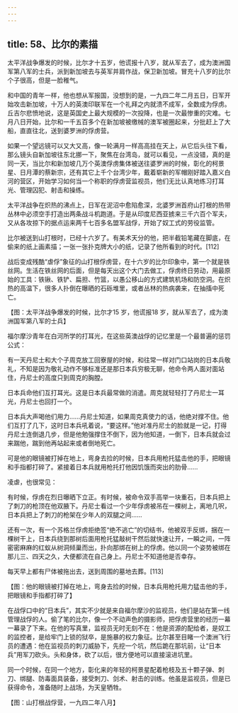 ```yaml
---
---
---
```

title: 58、比尔的素描
---




太平洋战争爆发的时候，比尔才十五岁，他谎报十八岁，就从军去了，成为澳洲国军第八军的士兵，派到新加坡去与英军并肩作战，保卫新加坡。冒充十八岁的比尔个子很高，但是一脸稚气。

和中国的青年一样，他也想从军报国，没想到的是，一九四二年二月五日，日军开始攻击新加坡，十万人的英澳印联军在一个礼拜之内就溃不成军，全数成为俘虏。丘吉尔悲愤地说，这是英国史上最大规模的一次投降，也是一次最惨重的灾难。七月八日开始，比尔和一千五百多个在新加坡被缴械的澳军被圈起来，分批赶上了大船，直直往北，送到婆罗洲的俘虏营。

如果一个望远镜可以又大又高，像一轮满月一样高高挂在天上，从它后头往下看，那么镜头自新加坡往东北挪一下，聚焦在台湾岛，就可以看见，一点没错，真的是同一天，当比尔和新加坡几万个英澳俘虏集体被送往婆罗洲的时候，彰化的柯景星、日月潭的蔡新宗，还有其它上千个台湾少年，戴着崭新的军帽刚好踏入嘉义白河的营区，开始学习如何当一个称职的俘虏营监视员，他们无比认真地练习打耳光、管理囚犯、射击和操练。

太平洋战争在炽热的沸点上，日军在泥沼中愈陷愈深，北婆罗洲首府山打根的热带丛林中必须空手打造出两条战斗机跑道。于是从印度尼西亚掳来三千六百个军夫，又从各攻掠下的据点运来两千七百多名盟军战俘，开始了奴工式的劳役监管。

比尔被送到山打根时，已经十六岁了。有美术天分的他，把半截铅笔藏在脚底，在偷来的纸上画素描；一张一张扑克牌大小的纸，记录了他所看到的时代。[112]

战后变成残酷“虐俘”象征的山打根俘虏营，在十六岁的比尔印象中，第一个就是铁丝网。生活在铁丝网的后面，但是每天出这个大门去做工，俘虏终日劳动，用最原始的工具：铁锹、铁铲、扁担、竹篮，以愚公移山的方式建筑机场和防空洞。在炽热的高温下，很多人扑倒在曝晒的石砾堆里，或者丛林的热病袭来，在抽搐中死亡。



【图：太平洋战争爆发的时候，比尔才15 岁，他谎报18 岁，就从军去了，成为澳洲国军第八军的士兵】

福尔摩沙青年在白河所学的打耳光，在这些英澳战俘的记忆里是一个最普遍的惩罚公式：

有一天丹尼士和大个子周克放工回寮屋的时候，和往常一样对门口站岗的日本兵敬礼，不知是因为敬礼动作不够标准还是那日本兵穷极无聊，他命令两人面对面站住，丹尼士的高度只到周克的胸膛。

日本兵命他们互打耳光。这是日本兵最常做的消遣。周克就轻轻打了丹尼士一耳光，丹尼士也回打一个。

日本兵大声喝他们用力……丹尼士知道，如果周克真使力的话，他绝对撑不住。他们互打了几下，这时日本兵吼着说，“要这样。”他对准丹尼士的脸就是一记，打得丹尼士连倒退几步，但是他勉强撑住不倒下，因为他知道，一倒下，日本兵就会过来踹他，踹到他再站起来或者倒地死亡。

可是他的眼镜被打掉在地上，弯身去捡的时候，日本兵用枪托猛击他的手，把眼镜和手指都打碎了。紧接着日本兵就用枪托打他因饥饿而突出的肋骨……

凌虐，也很常见：

有时候，俘虏在烈日曝晒下立正。有时候，被命令双手高举一块重石，日本兵把上了刺刀的枪顶在他双腋下。丹尼士看过一个少年俘虏被吊在一棵树上，离地几呎，日本兵把上了刺刀的枪架在少年人的双腿之间……

还有一次，有一个苏格兰俘虏拒绝签“绝不逃亡”的切结书，他被双手反绑，捆在一棵树干上，日本兵绕到那树后面用枪托猛敲树干然后就快速让开，一瞬之间，一阵密密麻麻的红蚁从树洞倾巢而出，扑向那绑在树上的俘虏。他以同一个姿势被绑在那儿三、四天之久，大便都流在自己身上。丹尼士不知道他是否幸存。

每天早上都有尸体被拖出去，送到周围的墓地去葬。[113]



【图：他的眼镜被打掉在地上，弯身去捡的时候，日本兵用枪托用力猛击他的手，把眼镜和手指都打碎了】

在战俘口中的“日本兵”，其实不少就是来自福尔摩沙的监视员，他们是站在第一线管理战俘的人。偷了笔的比尔，像一个不动声色的摄影师，把俘虏营里的经历一幕一幕录了下来。在他的写真里，监视员无时无刻不在：他是资源的配给者，是奴工的监控者，是给牢门上锁的狱卒，是施暴的权力象征。比尔甚至目睹一个澳洲飞行员的遭遇：他在监视员的刺刀威胁下，先挖一个坑，然后跪在那坑前，让“日本兵”用军刀砍头。头和身体，砍了以后，很方便地可以直接滚进坑里。

同一个时候，在同一个地方，彰化来的年轻的柯景星配着枪枝及五十颗子弹、刺刀、绑腿、防毒面具装备，接受刺刀、剑术、射击的训练。他虽是监视员，但是已获得命令，准备随时上战场，为天皇牺牲。





【图：山打根战俘营，一九四二年八月】